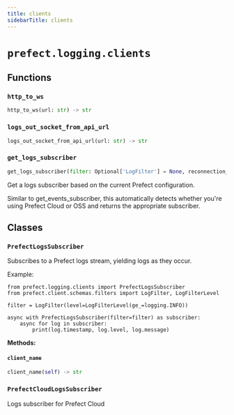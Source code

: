 ```yaml
---
title: clients
sidebarTitle: clients
---
```


# `prefect.logging.clients`

## Functions

### `http_to_ws` <sup><a href="https://github.com/prefecthq/prefect/blob/main/src/prefect/logging/clients.py#L67"><Icon icon="github" size="14" /></a></sup>

```python
http_to_ws(url: str) -> str
```

### `logs_out_socket_from_api_url` <sup><a href="https://github.com/prefecthq/prefect/blob/main/src/prefect/logging/clients.py#L71"><Icon icon="github" size="14" /></a></sup>

```python
logs_out_socket_from_api_url(url: str) -> str
```

### `get_logs_subscriber` <sup><a href="https://github.com/prefecthq/prefect/blob/main/src/prefect/logging/clients.py#L89"><Icon icon="github" size="14" /></a></sup>

```python
get_logs_subscriber(filter: Optional['LogFilter'] = None, reconnection_attempts: int = 10) -> 'PrefectLogsSubscriber'
```


Get a logs subscriber based on the current Prefect configuration.

Similar to get_events_subscriber, this automatically detects whether
you're using Prefect Cloud or OSS and returns the appropriate subscriber.


## Classes

### `PrefectLogsSubscriber` <sup><a href="https://github.com/prefecthq/prefect/blob/main/src/prefect/logging/clients.py#L127"><Icon icon="github" size="14" /></a></sup>


Subscribes to a Prefect logs stream, yielding logs as they occur.

Example:

    from prefect.logging.clients import PrefectLogsSubscriber
    from prefect.client.schemas.filters import LogFilter, LogFilterLevel

    filter = LogFilter(level=LogFilterLevel(ge_=logging.INFO))

    async with PrefectLogsSubscriber(filter=filter) as subscriber:
        async for log in subscriber:
            print(log.timestamp, log.level, log.message)


**Methods:**

#### `client_name` <sup><a href="https://github.com/prefecthq/prefect/blob/main/src/prefect/logging/clients.py#L193"><Icon icon="github" size="14" /></a></sup>

```python
client_name(self) -> str
```

### `PrefectCloudLogsSubscriber` <sup><a href="https://github.com/prefecthq/prefect/blob/main/src/prefect/logging/clients.py#L321"><Icon icon="github" size="14" /></a></sup>


Logs subscriber for Prefect Cloud

